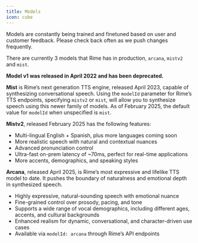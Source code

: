 ```yaml
---
title: Models
icon: cube
---
```


Models are constantly being trained and finetuned based on user and customer feedback. Please check back often as we push changes frequently.

There are currently 3 models that Rime has in production, `arcana`, `mistv2` and `mist`.

**Model v1 was released in April 2022 and has been deprecated.**

**Mist** is Rime’s next generation TTS engine, released April 2023, capable of synthesizing conversational speech. Using the `modelId` parameter for Rime’s TTS endpoints, specifying `mistv2` or `mist`, will allow you to synthesize speech using this newer family of models. As of February 2025, the default value for `modelId` when unspecified is `mist`.

**Mistv2**, released February 2025 has the following features:

* Multi-lingual English + Spanish, plus more languages coming soon
* More realistic speech with natural and contextual nuances
* Advanced pronunciation control
* Ultra-fast on-prem latency of ~70ms, perfect for real-time applications
* More accents, demographics, and speaking styles

**Arcana**, released April 2025, is Rime’s most expressive and lifelike TTS model to date. It pushes the boundary of naturalness and emotional depth in synthesized speech.

* Highly expressive, natural-sounding speech with emotional nuance  
* Fine-grained control over prosody, pacing, and tone  
* Supports a wide range of vocal demographics, including different ages, accents, and cultural backgrounds  
* Enhanced realism for dynamic, conversational, and character-driven use cases  
* Available via `modelId: arcana` through Rime’s API endpoints
